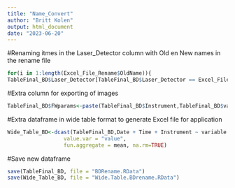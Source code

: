 ---
title: "Name_Convert"
author: "Britt Kolen"
output: html_document
date: "2023-06-20"
---

#Renaming itmes in the Laser_Detector column with Old en New names in the rename file
```{r Renaming items in the Laser_Detector column, warning=TRUE}
for(i in 1:length(Excel_File_Rename$OldName)){
TableFinal_BD$Laser_Detector[TableFinal_BD$Laser_Detector == Excel_File_Rename$OldName[i]] <- Excel_File_Rename$NewName[i]}
```

#Extra column for exporting of images
```{r (Post) Extra column for exporting of images, warning=TRUE}
TableFinal_BD$FWparams<-paste(TableFinal_BD$Instrument,TableFinal_BD$variable,TableFinal_BD$Laser_Detector,sep="_")
```

#Extra dataframe in wide table format to generate Excel file for application
```{r (Post) Extra dataframe in wide table format to generate Excel file for application, warning=TRUE}
Wide_Table_BD<-dcast(TableFinal_BD,Date + Time + Instrument ~ variable + Laser_Detector, 
                  value.var = "value",
                  fun.aggregate = mean, na.rm=TRUE)
```


#Save new dataframe
```{r}
save(TableFinal_BD, file = "BDRename.RData")
save(Wide_Table_BD, file = "Wide.Table.BDrename.RData")
```

